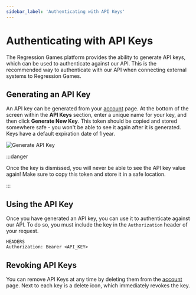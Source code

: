 ```yaml
---
sidebar_label: 'Authenticating with API Keys'
---
```


# Authenticating with API Keys

The Regression Games platform provides the ability to generate API keys, which can be used
to authenticate against our API. This is the recommended way to authenticate with our API
when connecting external systems to Regression Games.

## Generating an API Key

An API key can be generated from your [account](https://play.regression.gg/account) page. At
the bottom of the screen within the **API Keys** section, enter a unique name for your key, and then
click **Generate New Key**. This token should be copied and stored somewhere safe - you won't be 
able to see it again after it is generated. Keys have a default expiration date of 1 year.

![Generate API Key](./img/generate-api-key.png)

:::danger

Once the key is dismissed, you will never be able to see the API key value again! Make sure to
copy this token and store it in a safe location.

:::

## Using the API Key

Once you have generated an API key, you can use it to authenticate against our API. To do
so, you must include the key in the `Authorization` header of your request. 

```
HEADERS
Authorization: Bearer <API_KEY>
```

## Revoking API Keys

You can remove API Keys at any time by deleting them from the [account](https://play.regression.gg/account) page.
Next to each key is a delete icon, which immediately revokes the key.
